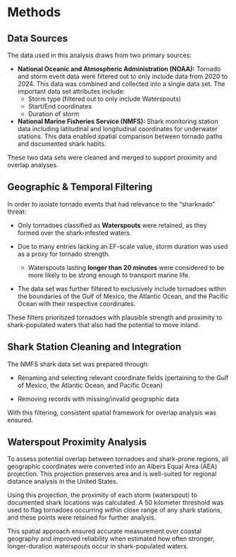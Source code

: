 # Methods

## Data Sources

The data used in this analysis draws from two primary sources:

-   **National Oceanic and Atmospheric Administration (NOAA):** Tornado and storm event data were filtered out to only include data from 2020 to 2024. This data was combined and collected into a single data set. The important data set attributes include:
    -   Storm type (filtered out to only include Waterspouts)
    -   Start/End coordinates
    -   Duration of storm
-   **National Marine Fisheries Service (NMFS):** Shark monitoring station data including latitudinal and longitudinal coordinates for underwater stations. This data enabled spatial comparison between tornado paths and documented shark habits.

These two data sets were cleaned and merged to support proximity and overlap analyses.

## Geographic & Temporal Filtering

In order to isolate tornado events that had relevance to the "sharknado" threat:

-   Only tornadoes classified as **Waterspouts** were retained, as they formed over the shark-infested waters.

-   Due to many entries lacking an EF-scale value, storm duration was used as a proxy for tornado strength.

    -   Waterspouts lasting **longer than 20 minutes** were considered to be more likely to be strong enough to transport marine life.

-   The data set was further filtered to exclusively include tornadoes within the boundaries of the Gulf of Mexico, the Atlantic Ocean, and the Pacific Ocean with their respective coordinates.

These filters prioritized tornadoes with plausible strength and proximity to shark-populated waters that also had the potential to move inland.

## Shark Station Cleaning and Integration

The NMFS shark data set was prepared through:

-   Renaming and selecting relevant coordinate fields (pertaining to the Gulf of Mexico, the Atlantic Ocean, and Pacific Ocean)

-   Removing records with missing/invalid geographic data

With this filtering, consistent spatial framework for overlap analysis was ensured.

## Waterspout Proximity Analysis

To assess potential overlap between tornadoes and shark-prone regions, all geographic coordinates were converted into an Albers Equal Area (AEA) projection. This projection preserves area and is well-suited for regional distance analysis in the United States.

Using this projection, the proximity of each storm (waterspout) to documented shark locations was calculated. A 50 kilometer threshold was used to flag tornadoes occurring within close range of any shark stations, and these points were retained for further analysis.

This spatial approach ensured accurate measurement over coastal geography and improved reliability when estimated how often stronger, longer-duration waterspouts occur in shark-populated waters.
